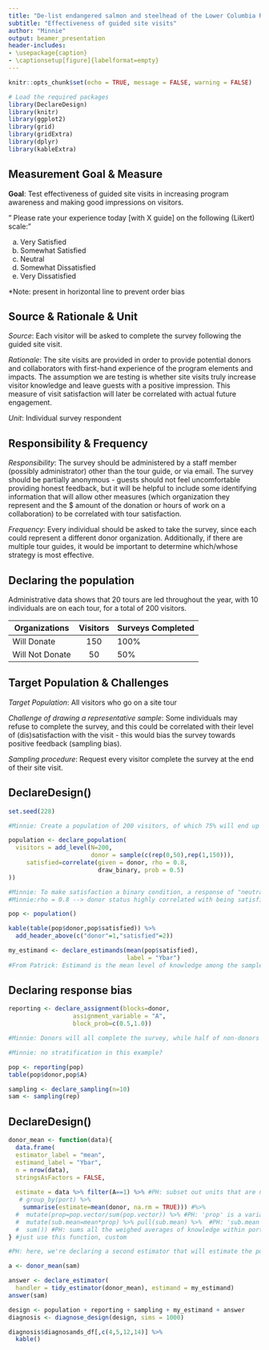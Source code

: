 ```yaml
---
title: "De-list endangered salmon and steelhead of the Lower Columbia River Basin"
subtitle: "Effectiveness of guided site visits"
author: "Minnie"
output: beamer_presentation
header-includes:
- \usepackage{caption}
- \captionsetup[figure]{labelformat=empty}
---
```


```r
knitr::opts_chunk$set(echo = TRUE, message = FALSE, warning = FALSE)
```

```r
# Load the required packages
library(DeclareDesign)
library(knitr)
library(ggplot2)
library(grid)
library(gridExtra)
library(dplyr)
library(kableExtra)
```

## Measurement Goal & Measure

**Goal**: Test effectiveness of guided site visits in increasing program awareness and making good impressions on visitors.

" Please rate your experience today [with X guide] on the following (Likert) scale:"

a. Very Satisfied
b. Somewhat Satisfied
c. Neutral
d. Somewhat Dissatisfied
e. Very Dissatisfied

*Note: present in horizontal line to prevent order bias

## Source & Rationale & Unit

*Source*: Each visitor will be asked to complete the survey following the guided site visit.

*Rationale*: The site visits are provided in order to provide potential donors and collaborators with first-hand experience of the program elements and impacts. The assumption we are testing is whether site visits truly increase visitor knowledge and leave guests with a positive impression. This measure of visit satisfaction will later be correlated with actual future engagement.

*Unit*: Individual survey respondent


## Responsibility & Frequency

*Responsibility*: The survey should be administered by a staff member (possibly administrator) other than the tour guide, or via email. The survey should be partially anonymous - guests should not feel uncomfortable providing honest feedback, but it will be helpful to include some identifying information that will allow other measures (which organization they represent and the $ amount of the donation or hours of work on a collaboration) to be correlated with tour satisfaction.

*Frequency*: Every individual should be asked to take the survey, since each could represent a different donor organization. Additionally, if there are multiple tour guides, it would be important to determine which/whose strategy is most effective. 


## Declaring the population

Administrative data shows that 20 tours are led throughout the year, with 10 individuals are on each tour, for a total of 200 visitors.

Organizations       Visitors               Surveys Completed
-----------        ------------------      ------------------
Will Donate              150                      100%
Will Not Donate          50                       50%


## Target Population & Challenges

*Target Population*: All visitors who go on a site tour

*Challenge of drawing a representative sample*: Some individuals may refuse to complete the survey, and this could be correlated with their level of (dis)satisfaction with the visit - this would bias the survey towards positive feedback (sampling bias).

*Sampling procedure*: Request every visitor complete the survey at the end of their site visit.

## DeclareDesign()

```r
set.seed(228)

#Minnie: Create a population of 200 visitors, of which 75% will end up donating. Then use whether or not visitors are donors to determine their level of satisfaction. This means that visitors' donor status is directly correlated to whether or not they were satisfied with the tour (the assumption we are testing).

population <- declare_population(
  visitors = add_level(N=200,
                       donor = sample(c(rep(0,50),rep(1,150))),
     satisfied=correlate(given = donor, rho = 0.8,
                         draw_binary, prob = 0.5)
))

#Minnie: To make satisfaction a binary condition, a response of "neutral" or more negative is considered "dissatisfied" and both "somewhat satisfied" and "very satisfied" are considered "satisfied".
#Minnie:rho = 0.8 --> donor status highly correlated with being satisfied

pop <- population()

kable(table(pop$donor,pop$satisfied)) %>% 
  add_header_above(c("donor"=1,"satisfied"=2))

my_estimand <- declare_estimands(mean(pop$satisfied),
                                 label = "Ybar")
#From Patrick: Estimand is the mean level of knowledge among the sample.
```

## Declaring response bias

```r

reporting <- declare_assignment(blocks=donor,
                  assignment_variable = "A", 
                  block_prob=c(0.5,1.0))

#Minnie: Donors will all complete the survey, while half of non-donors will refuse to complete it --> donors are more likely to "Answer"

#Minnie: no stratification in this example?

pop <- reporting(pop)
table(pop$donor,pop$A)

sampling <- declare_sampling(n=10)
sam <- sampling(rep)

```


## DeclareDesign()

```r

donor_mean <- function(data){
  data.frame(  
  estimator_label = "mean",
  estimand_label = "Ybar",
  n = nrow(data),
  stringsAsFactors = FALSE,
  
  estimate = data %>% filter(A==1) %>% #PH: subset out units that are not sampled.
   # group_by(port) %>% 
    summarise(estimate=mean(donor, na.rm = TRUE))) #%>%
  #  mutate(prop=pop.vector/sum(pop.vector)) %>% #PH: 'prop' is a variable calculating the proportion of units in the population that are at a given port.
  #  mutate(sub.mean=mean*prop) %>% pull(sub.mean) %>%  #PH: 'sub.mean' is a weighted average of the knowledge level within a given port.
  #  sum()) #PH: sums all the weighed averages of knowledge within ports to get a weighted sample mean.
} #just use this function, custom

#PH: here, we're declaring a second estimator that will estimate the population mean by calculating a strata weighted mean of the sample

a <- donor_mean(sam)

answer <- declare_estimator(
  handler = tidy_estimator(donor_mean), estimand = my_estimand)
answer(sam)

design <- population + reporting + sampling + my_estimand + answer
diagnosis <- diagnose_design(design, sims = 1000)

diagnosis$diagnosands_df[,c(4,5,12,14)] %>%
  kable()

```



